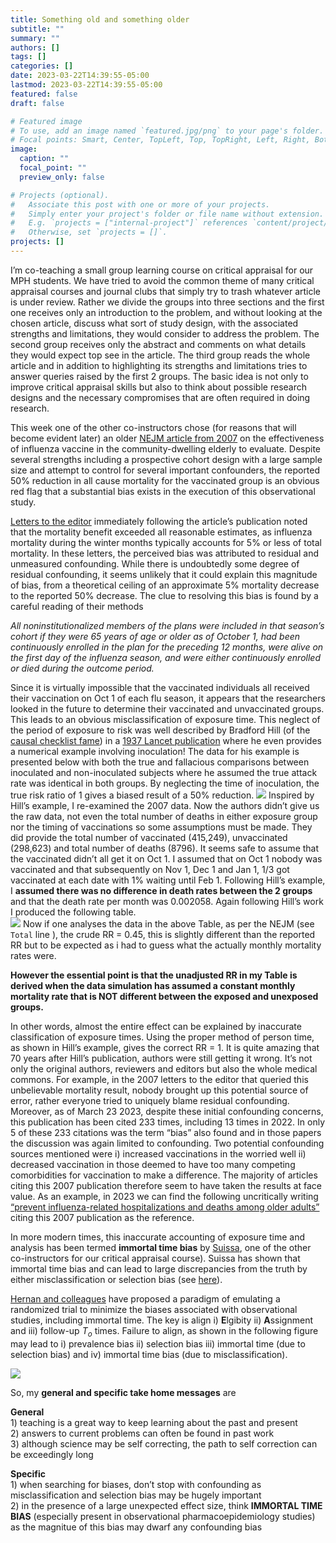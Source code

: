 ```yaml
---
title: Something old and something older
subtitle: ""
summary: ""
authors: []
tags: []
categories: []
date: 2023-03-22T14:39:55-05:00
lastmod: 2023-03-22T14:39:55-05:00
featured: false
draft: false

# Featured image
# To use, add an image named `featured.jpg/png` to your page's folder.
# Focal points: Smart, Center, TopLeft, Top, TopRight, Left, Right, BottomLeft, Bottom, BottomRight.
image:
  caption: ""
  focal_point: ""
  preview_only: false

# Projects (optional).
#   Associate this post with one or more of your projects.
#   Simply enter your project's folder or file name without extension.
#   E.g. `projects = ["internal-project"]` references `content/project/deep-learning/index.md`.
#   Otherwise, set `projects = []`.
projects: []
---
```


I'm co-teaching a small group learning course on critical appraisal for our MPH students. We have tried to avoid the common theme of many critical appraisal courses and journal clubs that simply try to trash whatever article is under review. Rather we divide the groups into three sections and the first one receives only an introduction to the problem, and without looking at the chosen article, discuss what sort of study design, with the associated strengths and limitations, they would consider to address the problem. The second group receives only the abstract and comments on what details they would expect top see in the article. The third group reads the whole article and in addition to highlighting its strengths and limitations tries to answer queries raised by the first 2 groups. The basic idea is not only to improve critical appraisal skills but also to think about possible research designs and the necessary compromises that are often required in doing research.    

This week one of the other co-instructors chose (for reasons that will become evident later) an older [NEJM article from 2007](https://pubmed.ncbi.nlm.nih.gov/17914038/) on the effectiveness of influenza vaccine in the community-dwelling elderly to evaluate. Despite several strengths including a prospective cohort design with a large sample size and attempt to control for several important confounders, the reported 50% reduction in all cause mortality for the vaccinated group is an obvious red flag that a substantial bias exists in the execution of this observational study.   

[Letters to the editor](https://pubmed.ncbi.nlm.nih.gov/18160695/) immediately following the article's publication noted that the mortality benefit exceeded all reasonable estimates, as influenza mortality during the winter months typically accounts for 5% or less of total mortality. In these letters, the perceived bias was attributed to residual and unmeasured confounding. While there is undoubtedly some degree of residual confounding, it seems unlikely that it could explain this magnitude of bias, from a theoretical ceiling of an approximate 5% mortality decrease to the reported 50% decrease. The clue to resolving this bias is found by a careful reading of their methods   
    
  *All noninstitutionalized members of the plans were included in that season’s cohort if they were 65 years of age or older as of October 1, had been continuously enrolled in the plan for the preceding 12 months, were alive on the first day of the influenza season, and were either continuously enrolled or died during the outcome period.*     

Since it is virtually impossible that the vaccinated individuals all received their vaccination on Oct 1 of each flu season, it appears that the researchers looked in the future to determine their vaccinated and unvaccinated groups. This leads to an obvious misclassification of exposure time. This neglect of the period of exposure to risk was well described by Bradford Hill (of the [causal checklist fame](https://journals.sagepub.com/doi/epdf/10.1177/003591576505800503)) in a [1937 Lancet publication](https://github.com/brophyj/cv_new/blob/main/static/files/BradfordHillFallaciesXII.pdf) where he even provides a numerical example involving inoculation! The data for his example is presented below with both the true and fallacious comparisons between inoculated and non-inoculated subjects where he assumed the true attack rate was identical in both groups. By neglecting the time of inoculation, the true risk ratio of 1 gives a biased result of a 50% reduction. 
![](table17.png)
Inspired by Hill's example, I re-examined the 2007 data. Now the authors didn't give us the raw data, not even the total number of deaths in either exposure group nor the timing of vaccinations so some assumptions must be made. They did provide the total number of vaccinated (415,249), unvaccinated (298,623) and total number of deaths (8796). It seems safe to assume that the vaccinated didn't all get it on Oct 1. I assumed that on Oct 1 nobody was vaccinated and that subsequently on Nov 1, Dec 1 and Jan 1, 1/3 got vaccinated at each date with 1% waiting until Feb 1. Following Hill's example, I **assumed there was no difference in death rates between the 2 groups** and that the death rate per month was 0.002058. Again following Hill's work I produced the following table.    
![](my_table.png)
 Now if one analyses the data in the above Table, as per the NEJM (see `Total` line ), the crude RR = 0.45, this is slightly different than the reported RR but to be expected as i had to guess what the actually monthly mortality rates were.    
 
 **However the essential point is that the unadjusted RR in my Table is derived when the data simulation has assumed a constant monthly mortality rate that is NOT different between the exposed and unexposed groups.**   
 
In other words, almost the entire effect can be explained by inaccurate classification of exposure times. Using the proper method of person time, as shown in Hill's example, gives the correct RR = 1. It is quite amazing that 70 years after Hill's publication, authors were still getting it wrong.
It's not only the original authors, reviewers and editors but also the whole medical commons. For example, in the 2007 letters to the editor that queried this unbelievable mortality result, nobody brought up this potential source of error, rather everyone tried to uniquely blame residual confounding. Moreover, as of March 23 2023, despite these initial confounding concerns, this publication has been cited 233 times, including 13 times in 2022. In only 5 of these 233 citations was the term "bias" also found and in those papers the discussion was again limited to confounding. Two potential confounding sources mentioned were i) increased vaccinations in the worried well ii) decreased vaccination in those deemed to have too many competing comorbidities for vaccination to make a difference. The majority of articles citing this 2007 publication therefore seem to have taken the results at face value. As an example, in 2023 we can find the following uncritically writing ["prevent influenza-related hospitalizations and deaths among older adults"](https://www.ncbi.nlm.nih.gov/pmc/articles/PMC9843923/) citing this 2007 publication as the reference.         

In more modern times, this inaccurate accounting of exposure time and analysis has been termed **immortal time bias** by [Suissa](https://pubmed.ncbi.nlm.nih.gov/12663327/),  one of the other co-instructors for our critical appraisal course). Suissa has shown that immortal time bias and can lead to large discrepancies from the truth by either misclassification or selection bias (see [here](https://www.bmj.com/content/340/bmj.b5087.long)).      

[Hernan and colleagues](https://pubmed.ncbi.nlm.nih.gov/27237061/) have proposed a paradigm of emulating a randomized trial to minimize the biases associated with observational studies, including immortal time. The key is align i) **E**lgibity ii) **A**ssignment and iii) follow-up $T_o$  times. Failure to align, as shown in the following figure may lead to i) prevalence bias ii) selection bias iii) immortal time (due to selection bias) and iv) immortal time bias (due to misclassification).   

![](emulate.png)

So, my **general and specific take home messages** are   

**General**     
1) teaching is a great way to keep learning about the past and present            
2) answers to current problems can often be found in past work    
3) although science may be self correcting, the path to self correction can be exceedingly long

**Specific**    
1) when searching for biases, don't stop with confounding as misclassification and selection bias may be hugely important     
2) in the presence of a large unexpected effect size, think **IMMORTAL TIME BIAS** (especially present in observational pharmacoepidemiology studies) as the magnitue of this bias may dwarf any confounding bias   


